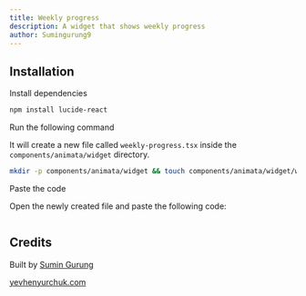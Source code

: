 ```yaml
---
title: Weekly progress
description: A widget that shows weekly progress
author: Sumingurung9
---
```


<ComponentPreview name="widget-weekly-progress--docs" />

## Installation

<Steps>
<Step>Install dependencies</Step>

```bash
npm install lucide-react
```

<Step>Run the following command</Step>

It will create a new file called `weekly-progress.tsx` inside the `components/animata/widget` directory.

```bash
mkdir -p components/animata/widget && touch components/animata/widget/weekly-progress.tsx
```

<Step>Paste the code</Step>

Open the newly created file and paste the following code:

```jsx file=<rootDir>/animata/widget/weekly-progress.tsx

```

</Steps>

## Credits

Built by [Sumin Gurung](https://github.com/GrgSumin)

[yevhenyurchuk.com](https://yevhenyurchuk.com/)
